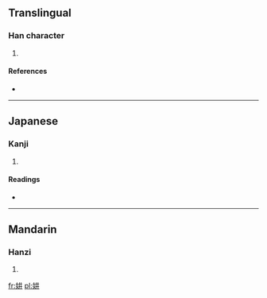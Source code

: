 ==Translingual==

===Han character===
{{Han char|rn=38|rad=女|as=04|sn=7|four=|canj=女廿廿 (VTT), X女廿廿 (XVTT)|ids=⿰[[女]][[井]]}}

# {{defn|Han|sort=女04}}

====References====
* {{Han ref|kx=0256.080|dkj=06074|dj=0520.070|hdz=21029.080|uh=598C|ud=22924}}

----

==Japanese==

===Kanji===
{{ja-kanji|grade=|rs=女04}}

# {{defn|lang=ja|sort=女04}}

====Readings====
* {{ja-readings|on=[[せい]] (sei), [[じょう]] (jō)|kun=[[しずか]] (shizuka), [[いさぎよい]] (isagiyoi)}}

----

==Mandarin==

===Hanzi===
{{cmn-hanzi|pin=[[jìng]] ([[jing4]])|wg=ching<sup>4</sup>}}

# {{defn|lang=cmn|sort=女04}}

[[fr:妌]]
[[pl:妌]]